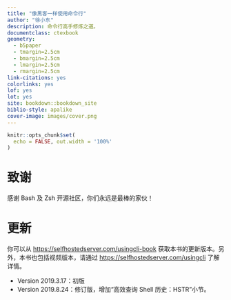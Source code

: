 ```yaml
---
title: "像黑客一样使用命令行"
author: "徐小东"
description: 命令行高手修炼之道。
documentclass: ctexbook
geometry:
  - b5paper
  - tmargin=2.5cm
  - bmargin=2.5cm
  - lmargin=2.5cm
  - rmargin=2.5cm
link-citations: yes
colorlinks: yes
lof: yes
lot: yes
site: bookdown::bookdown_site
biblio-style: apalike
cover-image: images/cover.png
---
```


```r
knitr::opts_chunk$set(
  echo = FALSE, out.width = '100%'
)
```

# 致谢 {-}

感谢 Bash 及 Zsh 开源社区，你们永远是最棒的家伙！

# 更新 {-}

你可以从 <https://selfhostedserver.com/usingcli-book> 获取本书的更新版本。另外，本书也包括视频版本，请通过 <https://selfhostedserver.com/usingcli> 了解详情。

+ Version 2019.3.17：初版
+ Version 2019.8.24：修订版，增加“高效查询 Shell 历史：HSTR”小节。

